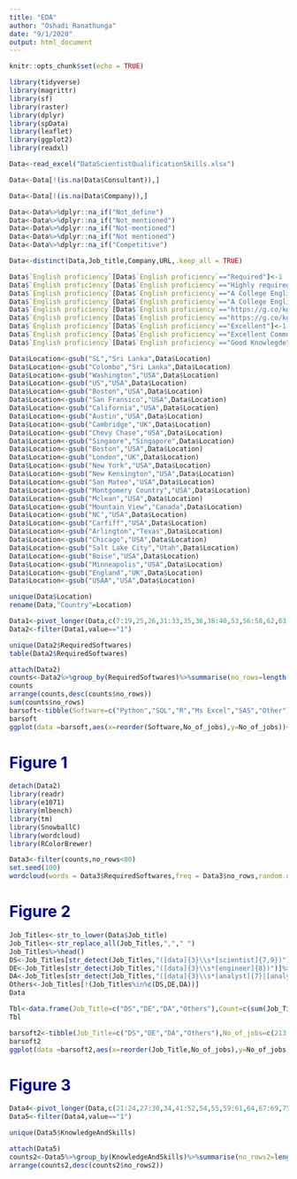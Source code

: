 ---
title: "EDA"
author: "Oshadi Ranathunga"
date: "9/1/2020"
output: html_document
---

```{r setup, include=FALSE}
knitr::opts_chunk$set(echo = TRUE)
```

```{r}
library(tidyverse)
library(magrittr)
library(sf)
library(raster)
library(dplyr)
library(spData)
library(leaflet)
library(ggplot2)
library(readxl)
```


```{r}
Data<-read_excel("DataScientistQualificationSkills.xlsx")
```


```{r}
Data<-Data[!(is.na(Data$Consultant)),]
```


```{r}
Data<-Data[!(is.na(Data$Company)),]
```


```{r}
Data<-Data%>%dplyr::na_if("Not_define")
Data<-Data%>%dplyr::na_if("Not_mentioned")
Data<-Data%>%dplyr::na_if("Not-mentioned")
Data<-Data%>%dplyr::na_if("Not mentioned")
Data<-Data%>%dplyr::na_if("Competitive")
```


```{r}
Data<-distinct(Data,Job_title,Company,URL,.keep_all = TRUE)
```


```{r}
Data$`English proficiency`[Data$`English proficiency`=="Required"]<-1
Data$`English proficiency`[Data$`English proficiency`=="Highly required"]<-1
Data$`English proficiency`[Data$`English proficiency`=="A College English Test (CET) 6 certificate is highly preferred"]<-1
Data$`English proficiency`[Data$`English proficiency`=="A College English Test (CET) 6 certificate is highly preferred."]<-1
Data$`English proficiency`[Data$`English proficiency`=="https://g.co/kgs/jnMs86"]<-NA
Data$`English proficiency`[Data$`English proficiency`=="https://g.co/kgs/oZMmBq"]<-NA
Data$`English proficiency`[Data$`English proficiency`=="Excellent"]<-1
Data$`English proficiency`[Data$`English proficiency`=="Excellent Communication"]<-1
Data$`English proficiency`[Data$`English proficiency`=="Good Knowlegde"]<-1
```

```{r}
Data$Location<-gsub("SL","Sri Lanka",Data$Location)
Data$Location<-gsub("Colombo","Sri Lanka",Data$Location)
Data$Location<-gsub("Washington","USA",Data$Location)
Data$Location<-gsub("US","USA",Data$Location)
Data$Location<-gsub("Boston","USA",Data$Location)
Data$Location<-gsub("San Fransico","USA",Data$Location)
Data$Location<-gsub("California","USA",Data$Location)
Data$Location<-gsub("Austin","USA",Data$Location)
Data$Location<-gsub("Cambridge","UK",Data$Location)
Data$Location<-gsub("Chevy Chase","USA",Data$Location)
Data$Location<-gsub("Singaore","Singapore",Data$Location)
Data$Location<-gsub("Boston","USA",Data$Location)
Data$Location<-gsub("London","UK",Data$Location)
Data$Location<-gsub("New York","USA",Data$Location)
Data$Location<-gsub("New Kensington","USA",Data$Location)
Data$Location<-gsub("San Mateo","USA",Data$Location)
Data$Location<-gsub("Montgomery Country","USA",Data$Location)
Data$Location<-gsub("Mclean","USA",Data$Location)
Data$Location<-gsub("Mountain View","Canada",Data$Location)
Data$Location<-gsub("NC","USA",Data$Location)
Data$Location<-gsub("Carfiff","USA",Data$Location)
Data$Location<-gsub("Arlington","Texas",Data$Location)
Data$Location<-gsub("Chicago","USA",Data$Location)
Data$Location<-gsub("Salt Lake City","Utah",Data$Location)
Data$Location<-gsub("Boise","USA",Data$Location)
Data$Location<-gsub("Minneapolis","USA",Data$Location)
Data$Location<-gsub("England","UK",Data$Location)
Data$Location<-gsub("USAA","USA",Data$Location)

unique(Data$Location)
rename(Data,"Country"=Location)
```

```{r}
Data1<-pivot_longer(Data,c(7:19,25,26,31:33,35,36,38:40,53,56:58,62,63,65,66,70:74),"RequiredSoftwares","Status")
Data2<-filter(Data1,value=="1")
```


```{r}
unique(Data2$RequiredSoftwares)
table(Data2$RequiredSoftwares)
```

```{r}
attach(Data2)
counts<-Data2%>%group_by(RequiredSoftwares)%>%summarise(no_rows=length(RequiredSoftwares))
counts
arrange(counts,desc(counts$no_rows))
sum(counts$no_rows)
barsoft<-tibble(Software=c("Python","SQL","R","Ms Excel","SAS","Other"),No_of_jobs=c(282,239,210,83,81,648))
barsoft
ggplot(data =barsoft,aes(x=reorder(Software,No_of_jobs),y=No_of_jobs))+geom_bar(stat = "identity",fill="red")+geom_text(aes(label=No_of_jobs))+theme_minimal()

```
# <span style="color:darkblue;">Figure 1</span>

```{r}
detach(Data2)
library(readr)
library(e1071)
library(mlbench)
library(tm)
library(SnowballC)
library(wordcloud)
library(RColorBrewer)
```

```{r}
Data3<-filter(counts,no_rows<80)
set.seed(100)
wordcloud(words = Data3$RequiredSoftwares,freq = Data3$no_rows,random.order = FALSE,rot.per = 0.30,colors = brewer.pal(10,"Dark2"))
```
# <span style="color:darkblue;">Figure 2</span>


```{r}
Job_Titles<-str_to_lower(Data$Job_title)
Job_Titles<-str_replace_all(Job_Titles,","," ")
Job_Titles%>%head()
DS<-Job_Titles[str_detect(Job_Titles,"([data]{3}\\s*[scientist]{7,9})")] %>% unique()
DE<-Job_Titles[str_detect(Job_Titles,"([data]{3}\\s*[engineer]{8})")]%>%unique()
DA<-Job_Titles[str_detect(Job_Titles,"([data]{3}\\s*[analyst]{7}|[analytics]{8,9})")]%>%unique()
Others<-Job_Titles[!(Job_Titles%in%c(DS,DE,DA))]
Data
```

```{r}
Tbl<-data.frame(Job_Title=c("DS","DE","DA","Others"),Count=c(sum(Job_Titles%in%DS),sum(Job_Titles%in%DE),sum(Job_Titles%in%DA),sum(Job_Titles%in%Others)))
Tbl
```

```{r}
barsoft2<-tibble(Job_Title=c("DS","DE","DA","Others"),No_of_jobs=c(213,21,155,56))
barsoft2
ggplot(data =barsoft2,aes(x=reorder(Job_Title,No_of_jobs),y=No_of_jobs))+geom_bar(stat = "identity",fill="green")+geom_text(aes(label=No_of_jobs))+theme_minimal()
```
# <span style="color:darkblue;">Figure 3</span>

```{r}
Data4<-pivot_longer(Data,c(21:24,27:30,34,41:52,54,55,59:61,64,67:69,75:93,100:105),"KnowledgeAndSkills","Status")
Data5<-filter(Data4,value=="1")
```

```{r}
unique(Data5$KnowledgeAndSkills)

```

```{r}
attach(Data5)
counts2<-Data5%>%group_by(KnowledgeAndSkills)%>%summarise(no_rows2=length(KnowledgeAndSkills))
arrange(counts2,desc(counts2$no_rows2))

```










